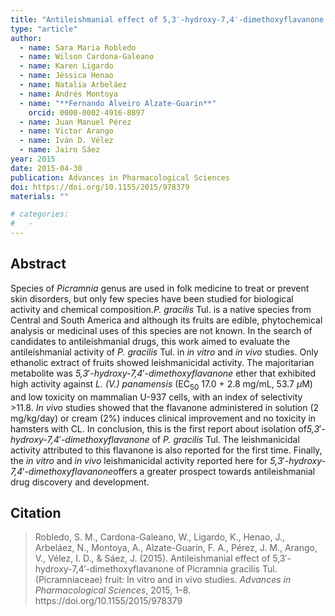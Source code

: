 ```yaml
---
title: "Antileishmanial effect of 5,3′-hydroxy-7,4′-dimethoxyflavanone of <i>Picramnia gracilis</i> Tul. (Picramniaceae) fruit: <i>in vitro</i> and <i>in vivo</i> studies"
type: "article"
author:
  - name: Sara Maria Robledo
  - name: Wilson Cardona-Galeano
  - name: Karen Ligardo
  - name: Jéssica Henao
  - name: Natalia Arbeláez
  - name: Andrés Montoya
  - name: "**Fernando Alveiro Alzate-Guarin**"
    orcid: 0000-0002-4916-8897
  - name: Juan Manuel Pérez
  - name: Victor Arango
  - name: Iván D. Vélez
  - name: Jairo Sáez
year: 2015
date: 2015-04-30
publication: Advances in Pharmacological Sciences
doi: https://doi.org/10.1155/2015/978379
materials: ""

# categories:
#   - 
---
```


## Abstract

Species of *Picramnia* genus are used in folk medicine to treat or prevent skin disorders, but only few species have been studied for biological activity and chemical composition.*P. gracilis* Tul. is a native species from Central and South America and although its fruits are edible, phytochemical analysis or medicinal uses of this species are not known. In the search of candidates to antileishmanial drugs, this work aimed to evaluate the antileishmanial activity of *P. gracilis* Tul. in *in vitro* and *in vivo* studies. Only ethanolic extract of fruits showed leishmanicidal activity. The majoritarian metabolite was *5,3*′*-hydroxy-7,4*′*-dimethoxyflavanone* ether that exhibited high activity against *L. (V.) panamensis* (EC~50~ 17.0 + 2.8 mg/mL, 53.7 *μ*M) and low toxicity on mammalian U-937 cells, with an index of selectivity \>11.8. *In vivo* studies showed that the flavanone administered in solution (2 mg/kg/day) or cream (2%) induces clinical improvement and no toxicity in hamsters with CL. In conclusion, this is the first report about isolation of*5,3*′*-hydroxy-7,4*′*-dimethoxyflavanone* of *P. gracilis* Tul. The leishmanicidal activity attributed to this flavanone is also reported for the first time. Finally, the *in vitro* and *in vivo* leishmanicidal activity reported here for *5,3*′*-hydroxy-7,4*′*-dimethoxyflavanone*offers a greater prospect towards antileishmanial drug discovery and development.

## Citation

> Robledo, S. M., Cardona-Galeano, W., Ligardo, K., Henao, J., Arbeláez, N., Montoya, A., Alzate-Guarin, F. A., Pérez, J. M., Arango, V., Vélez, I. D., & Sáez, J. (2015). Antileishmanial effect of 5,3′-hydroxy-7,4′-dimethoxyflavanone of Picramnia gracilis Tul. (Picramniaceae) fruit: In vitro and in vivo studies. *Advances in Pharmacological Sciences*, 2015, 1--8. https://doi.org/10.1155/2015/978379